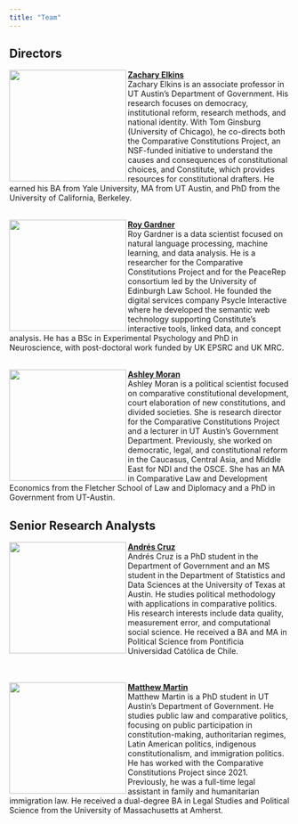 ```yaml
---
title: "Team"
---
```


## Directors

<img align="left" src="images/Elkins.png" width="210" height="200">
**[Zachary Elkins](https://liberalarts.utexas.edu/government/faculty/elkinszs)**
<br>Zachary Elkins is an associate professor in UT Austin’s Department of Government. His research focuses on democracy, institutional reform, research methods, and national identity. With Tom Ginsburg (University of Chicago), he co-directs both the Comparative Constitutions Project, an NSF-funded initiative to understand the causes and consequences of constitutional choices, and Constitute, which provides resources for constitutional drafters. He earned his BA from Yale University, MA from UT Austin, and PhD from the University of California, Berkeley.

<br><img align="left" src="images/Gardner.png" width="210" height="200">
**[Roy Gardner](gardner.gmd)**
<br>Roy Gardner is a data scientist focused on natural language processing, machine learning, and data analysis. He is a researcher for the Comparative Constitutions Project and for the PeaceRep consortium led by the University of Edinburgh Law School. He founded the digital services company Psycle Interactive where he developed the semantic web technology supporting Constitute’s interactive tools, linked data, and concept analysis. He has a BSc in Experimental Psychology and PhD in Neuroscience, with post-doctoral work funded by UK EPSRC and UK MRC.

<br><img align="left" src="images/Moran.png" width="210" height="200">
**[Ashley Moran](https://liberalarts.utexas.edu/government/faculty/am49396)**
<br>Ashley Moran is a political scientist focused on comparative constitutional development, court elaboration of new constitutions, and divided societies. She is research director for the Comparative Constitutions Project and a lecturer in UT Austin’s Government Department. Previously, she worked on democratic, legal, and constitutional reform in the Caucasus, Central Asia, and Middle East for NDI and the OSCE. She has an MA in Comparative Law and Development Economics from the Fletcher School of Law and Diplomacy and a PhD in Government from UT-Austin. 

## Senior Research Analysts

<img align="left" src="images/Cruz.png" width="210" height="200">
**[Andrés Cruz](https://arcruz0.github.io/)**
<br>Andrés Cruz is a PhD student in the Department of Government and an MS student in the Department of Statistics and Data Sciences at the University of Texas at Austin. He studies political methodology with applications in comparative politics. His research interests include data quality, measurement error, and computational social science. He received a BA and MA in Political Science from Pontificia Universidad Católica de Chile.

<br><br><img align="left" src="images/Martin.png" width="210" height="200">
**[Matthew Martin](https://mattjamesmartin.github.io/)**
<br>Matthew Martin is a PhD student in UT Austin’s Department of Government. He studies public law and comparative politics, focusing on public participation in constitution-making, authoritarian regimes, Latin American politics, indigenous constitutionalism, and immigration politics. He has worked with the Comparative Constitutions Project since 2021. Previously, he was a full-time legal assistant in family and humanitarian immigration law. He received a dual-degree BA in Legal Studies and Political Science from the University of Massachusetts at Amherst.
